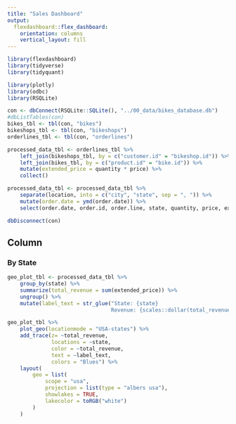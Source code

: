 ```yaml
---
title: "Sales Dashboard"
output: 
  flexdashboard::flex_dashboard:
    orientation: columns
    vertical_layout: fill
---
```


```r
library(flexdashboard)
library(tidyverse)
library(tidyquant)

library(plotly)
library(odbc)
library(RSQLite)
```

```r
con <- dbConnect(RSQLite::SQLite(), "../00_data/bikes_database.db")
#dbListTables(con)
bikes_tbl <- tbl(con, "bikes")
bikeshops_tbl <- tbl(con, "bikeshops")
orderlines_tbl <- tbl(con, "orderlines")

processed_data_tbl <- orderlines_tbl %>%
    left_join(bikeshops_tbl, by = c("customer.id" = "bikeshop.id")) %>%
    left_join(bikes_tbl, by = c("product.id" = "bike.id")) %>%
    mutate(extended_price = quantity * price) %>%
    collect() 

processed_data_tbl <- processed_data_tbl %>%
    separate(location, into = c("city", "state", sep = ", ")) %>%
    mutate(order.date = ymd(order.date)) %>%
    select(order.date, order.id, order.line, state, quantity, price, extended_price)

dbDisconnect(con)

```

## Column {data-width=1000}
### By State
```r
geo_plot_tbl <- processed_data_tbl %>%
    group_by(state) %>%
    summarize(total_revenue = sum(extended_price)) %>%
    ungroup() %>%
    mutate(label_text = str_glue("State: {state}
                                 Revenue: {scales::dollar(total_revenue)}"))
```

```r
geo_plot_tbl %>%
    plot_geo(locationmode = "USA-states") %>%
    add_trace(z= ~total_revenue, 
              locations = ~state, 
              color = ~total_revenue,
              text = ~label_text, 
              colors = "Blues") %>%
    layout(
        geo = list(
            scope = "usa",
            projection = list(type = "albers usa"),
            showlakes = TRUE,
            lakecolor = toRGB("white")
        )
    )
```




